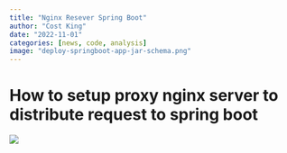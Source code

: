 ```yaml
---
title: "Nginx Resever Spring Boot"
author: "Cost King"
date: "2022-11-01"
categories: [news, code, analysis]
image: "deploy-springboot-app-jar-schema.png"
---
```


# How to setup proxy nginx server to distribute request to spring boot

![](deploy-springboot-app-jar-schema.png)
